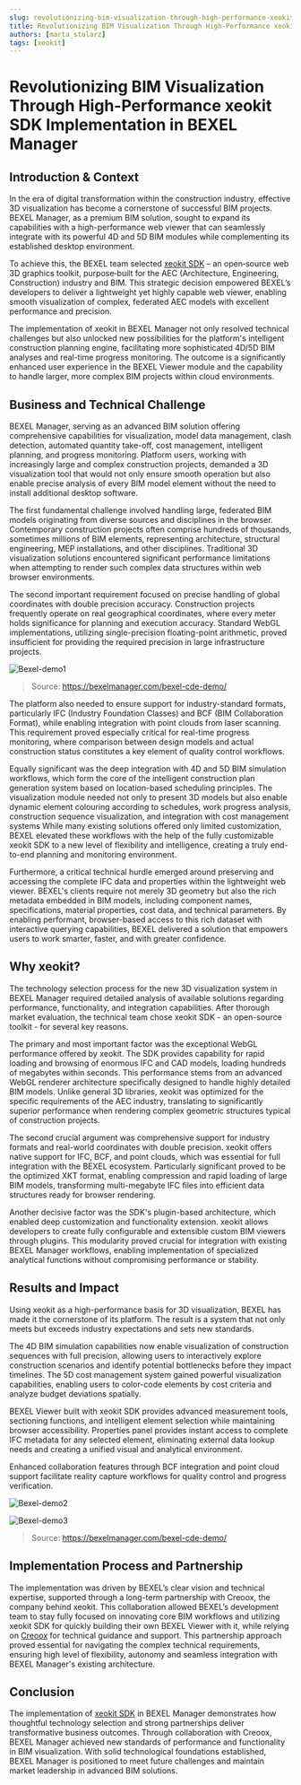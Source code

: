 ```yaml
---
slug: revolutionizing-bim-visualization-through-high-performance-xeokit-sdk-implementation-in-bexel-manager
title: Revolutionizing BIM Visualization Through High-Performance xeokit SDK Implementation in BEXEL Manager
authors: [marta_stolarz]
tags: [xeokit]
---
```


# Revolutionizing BIM Visualization Through High-Performance xeokit SDK Implementation in BEXEL Manager

## Introduction & Context

In the era of digital transformation within the construction industry, effective 3D visualization has become a cornerstone of successful BIM projects. BEXEL Manager, as a premium BIM solution, sought to expand its capabilities with a high-performance web viewer that can seamlessly integrate with its powerful 4D and 5D BIM modules while complementing its established desktop environment. 

To achieve this, the BEXEL team selected [xeokit SDK](https://github.com/xeokit/xeokit-sdk) – an open‑source web 3D graphics toolkit, purpose‑built for the AEC (Architecture, Engineering, Construction) industry and BIM. This strategic decision empowered BEXEL’s developers to deliver a lightweight yet highly capable web viewer, enabling smooth visualization of complex, federated AEC models with excellent performance and precision.

The implementation of xeokit in BEXEL Manager not only resolved technical challenges but also unlocked new possibilities for the platform's intelligent construction planning engine, facilitating more sophisticated 4D/5D BIM analyses and real-time progress monitoring. The outcome is a significantly enhanced user experience in the BEXEL Viewer module and the capability to handle larger, more complex BIM projects within cloud environments.

<!-- truncate -->

## Business and Technical Challenge

BEXEL Manager, serving as an advanced BIM solution offering comprehensive capabilities for visualization, model data management, clash detection, automated quantity take-off, cost management, intelligent planning, and progress monitoring. Platform users, working with increasingly large and complex construction projects, demanded a 3D visualization tool that would not only ensure smooth operation but also enable precise analysis of every BIM model element without the need to install additional desktop software.

The first fundamental challenge involved handling large, federated BIM models originating from diverse sources and disciplines in the browser. Contemporary construction projects often comprise hundreds of thousands, sometimes millions of BIM elements, representing architecture, structural engineering, MEP installations, and other disciplines. Traditional 3D visualization solutions encountered significant performance limitations when attempting to render such complex data structures within web browser environments.

The second important requirement focused on precise handling of global coordinates with double precision accuracy. Construction projects frequently operate on real geographical coordinates, where every meter holds significance for planning and execution accuracy. Standard WebGL implementations, utilizing single-precision floating-point arithmetic, proved insufficient for providing the required precision in large infrastructure projects.

![Bexel-demo1](bexel-pic1.png)


>Source: https://bexelmanager.com/bexel-cde-demo/

The platform also needed to ensure support for industry-standard formats, particularly IFC (Industry Foundation Classes) and BCF (BIM Collaboration Format), while enabling integration with point clouds from laser scanning. This requirement proved especially critical for real-time progress monitoring, where comparison between design models and actual construction status constitutes a key element of quality control workflows.

Equally significant was the deep integration with 4D and 5D BIM simulation workflows, which form the core of the intelligent construction plan generation system based on location-based scheduling principles. The visualization module needed not only to present 3D models but also enable dynamic element colouring according to schedules, work progress analysis, construction sequence visualization, and integration with cost management systems While many existing solutions offered only limited customization, BEXEL elevated these workflows with the help of the fully customizable xeokit SDK to a new level of flexibility and intelligence, creating a truly end-to-end planning and monitoring environment.

Furthermore, a critical technical hurdle emerged around preserving and accessing the complete IFC data and properties within the lightweight web viewer. BEXEL's clients require not merely 3D geometry but also the rich metadata embedded in BIM models, including component names, specifications, material properties, cost data, and technical parameters. By enabling performant, browser-based access to this rich dataset with interactive querying capabilities, BEXEL delivered a solution that empowers users to work smarter, faster, and with greater confidence.

## Why xeokit?

The technology selection process for the new 3D visualization system in BEXEL Manager required detailed analysis of available solutions regarding performance, functionality, and integration capabilities. After thorough market evaluation, the technical team chose xeokit SDK - an open-source toolkit - for several key reasons.

The primary and most important factor was the exceptional WebGL performance offered by xeokit. The SDK provides capability for rapid loading and browsing of enormous IFC and CAD models, loading hundreds of megabytes within seconds. This performance stems from an advanced WebGL renderer architecture specifically designed to handle highly detailed BIM models. Unlike general 3D libraries, xeokit was optimized for the specific requirements of the AEC industry, translating to significantly superior performance when rendering complex geometric structures typical of construction projects.

The second crucial argument was comprehensive support for industry formats and real-world coordinates with double precision. xeokit offers native support for IFC, BCF, and point clouds, which was essential for full integration with the BEXEL ecosystem. Particularly significant proved to be the optimized XKT format, enabling compression and rapid loading of large BIM models, transforming multi-megabyte IFC files into efficient data structures ready for browser rendering.

Another decisive factor was the SDK's plugin-based architecture, which enabled deep customization and functionality extension. xeokit allows developers to create fully configurable and extensible custom BIM viewers through plugins. This modularity proved crucial for integration with existing BEXEL Manager workflows, enabling implementation of specialized analytical functions without compromising performance or stability.

## Results and Impact

Using xeokit as a high-performance basis for 3D visualization, BEXEL has made it the cornerstone of its platform. The result is a system that not only meets but exceeds industry expectations and sets new standards.

The 4D BIM simulation capabilities now enable visualization of construction sequences with full precision, allowing users to interactively explore construction scenarios and identify potential bottlenecks before they impact timelines. The 5D cost management system gained powerful visualization capabilities, enabling users to color-code elements by cost criteria and analyze budget deviations spatially.

BEXEL Viewer built with xeokit SDK provides advanced measurement tools, sectioning functions, and intelligent element selection while maintaining browser accessibility. Properties panel provides instant access to complete IFC metadata for any selected element, eliminating external data lookup needs and creating a unified visual and analytical environment.

Enhanced collaboration features through BCF integration and point cloud support facilitate reality capture workflows for quality control and progress verification.

![Bexel-demo2](bexel-pic2.png)

![Bexel-demo3](bexel-pic3.png)

>Source: https://bexelmanager.com/bexel-cde-demo/

## Implementation Process and Partnership
The implementation was driven by BEXEL’s clear vision and technical expertise, supported through a long-term partnership with Creoox, the company behind xeokit. This collaboration allowed BEXEL’s development team to stay fully focused on innovating core BIM workflows and utilizing xeokit SDK for quickly building their own BEXEL Viewer with it, while relying on [Creoox](https://creoox.com) for technical guidance and support. This partnership approach proved essential for navigating the complex technical requirements, ensuring high level of flexibility, autonomy and seamless integration with BEXEL Manager's existing architecture.

## Conclusion
The implementation of [xeokit SDK](https://github.com/xeokit/xeokit-sdk) in BEXEL Manager demonstrates how thoughtful technology selection and strong partnerships deliver transformative business outcomes. Through collaboration with Creoox, BEXEL Manager achieved new standards of performance and functionality in BIM visualization. With solid technological foundations established, BEXEL Manager is positioned to meet future challenges and maintain market leadership in advanced BIM solutions.
